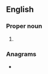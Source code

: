 {{also|oit|ouït|oït}}
==English==

===Proper noun===
{{en-proper noun}}

# {{abbreviation of|en|Old Italian}}

===Anagrams===
* {{anagrams|en|a=iot|-iot|ITO|IoT|Ito|TOI|tio}}